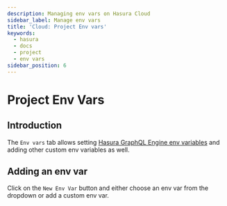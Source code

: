 ```yaml
---
description: Managing env vars on Hasura Cloud
sidebar_label: Manage env vars
title: 'Cloud: Project Env vars'
keywords:
  - hasura
  - docs
  - project
  - env vars
sidebar_position: 6
---
```



# Project Env Vars

<ProductBadge free pro ee />

## Introduction

The `Env vars` tab allows setting
[Hasura GraphQL Engine env variables](/deployment/graphql-engine-flags/reference.mdx#command-flags) and adding other
custom env variables as well.

## Adding an env var

Click on the `New Env Var` button and either choose an env var from the dropdown or add a custom env var.

<Thumbnail src="/img/projects/new-envvars.png" alt="add env var options" width="1200px" />

<Thumbnail src="/img/projects/add-env-var.png" alt="add env var options" width="1200px" />
